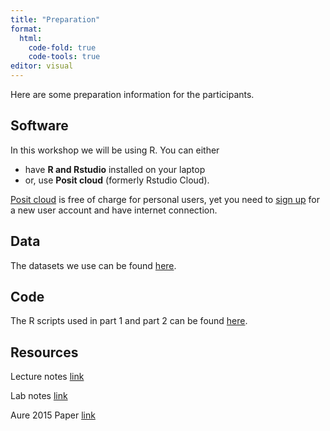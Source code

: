 ```yaml
---
title: "Preparation"
format: 
  html:
    code-fold: true
    code-tools: true
editor: visual
---
```


Here are some preparation information for the participants.

## Software 

In this workshop we will be using R. You can either 

- have **R and Rstudio** installed on your laptop
- or, use **Posit cloud** (formerly Rstudio Cloud). 

[Posit cloud](https://posit.cloud) is free of charge for personal users, yet you need to [sign up](https://posit.cloud/plans/free) for a new user account and have internet connection.

## Data

The datasets we use can be found [here](https://github.com/ocbe-uio/2022_bioinformatics_workshop/tree/main/lab/data). 

## Code 

The R scripts used in part 1 and part 2 can be found [here](https://github.com/ocbe-uio/2022_bioinformatics_workshop/tree/main/lab/code). 



## Resources

Lecture notes [link](https://github.com/ocbe-uio/2022_bioinformatics_workshop/tree/main/lecture_notes)

Lab notes [link](https://github.com/ocbe-uio/2022_bioinformatics_workshop/blob/main/lab/StatPrinciples_RLab.pdf)

Aure 2015 Paper [link](https://github.com/ocbe-uio/2022_bioinformatics_workshop/blob/main/lab/Aure_2015.pdf) 


